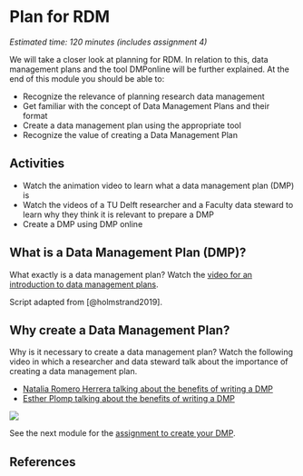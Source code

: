 # Plan for RDM {#plan}

*Estimated time: 120 minutes (includes assignment 4)*

We will take a closer look at planning for RDM. In relation to this, data management plans and the tool DMPonline will be further explained. At the end of this module you should be able to:

-   Recognize the relevance of planning research data management
-   Get familiar with the concept of Data Management Plans and their format
-   Create a data management plan using the appropriate tool
-   Recognize the value of creating a Data Management Plan

::: callout-important
## Activities

-   Watch the animation video to learn what a data management plan (DMP) is
-   Watch the videos of a TU Delft researcher and a Faculty data steward to learn why they think it is relevant to prepare a DMP
-   Create a DMP using DMP online
:::

## What is a Data Management Plan (DMP)?

What exactly is a data management plan? Watch the [video for an introduction to data management plans](https://youtu.be/28rTTRFDq58).

Script adapted from [@holmstrand2019].

## Why create a Data Management Plan?

Why is it necessary to create a data management plan? Watch the following video in which a researcher and data steward talk about the importance of creating a data management plan.

-   [Natalia Romero Herrera talking about the benefits of writing a DMP](https://youtu.be/2GSEqmFxNrc)
-   [Esther Plomp talking about the benefits of writing a DMP](https://youtu.be/li_3MkeACbY)

![](https://raw.githubusercontent.com/alan-turing-institute/the-turing-way/main/book/website/figures/data-management-plan.jpg)

See the next module for the [assignment to create your DMP](https://estherplomp.github.io/TNW-RDM-101/11-Assignment-DMP.html).

## References
